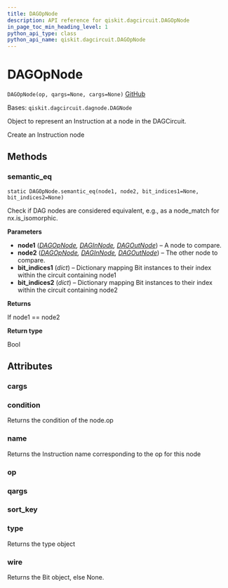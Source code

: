 ```yaml
---
title: DAGOpNode
description: API reference for qiskit.dagcircuit.DAGOpNode
in_page_toc_min_heading_level: 1
python_api_type: class
python_api_name: qiskit.dagcircuit.DAGOpNode
---
```


# DAGOpNode

<span id="qiskit.dagcircuit.DAGOpNode" />

`DAGOpNode(op, qargs=None, cargs=None)` [GitHub](https://github.com/qiskit/qiskit/tree/stable/0.19/qiskit/dagcircuit/dagnode.py "view source code")

Bases: `qiskit.dagcircuit.dagnode.DAGNode`

Object to represent an Instruction at a node in the DAGCircuit.

Create an Instruction node

## Methods

### semantic\_eq

<span id="qiskit.dagcircuit.DAGOpNode.semantic_eq" />

`static DAGOpNode.semantic_eq(node1, node2, bit_indices1=None, bit_indices2=None)`

Check if DAG nodes are considered equivalent, e.g., as a node\_match for nx.is\_isomorphic.

**Parameters**

*   **node1** ([*DAGOpNode*](qiskit.dagcircuit.DAGOpNode "qiskit.dagcircuit.DAGOpNode")*,* [*DAGInNode*](qiskit.dagcircuit.DAGInNode "qiskit.dagcircuit.DAGInNode")*,* [*DAGOutNode*](qiskit.dagcircuit.DAGOutNode "qiskit.dagcircuit.DAGOutNode")) – A node to compare.
*   **node2** ([*DAGOpNode*](qiskit.dagcircuit.DAGOpNode "qiskit.dagcircuit.DAGOpNode")*,* [*DAGInNode*](qiskit.dagcircuit.DAGInNode "qiskit.dagcircuit.DAGInNode")*,* [*DAGOutNode*](qiskit.dagcircuit.DAGOutNode "qiskit.dagcircuit.DAGOutNode")) – The other node to compare.
*   **bit\_indices1** (*dict*) – Dictionary mapping Bit instances to their index within the circuit containing node1
*   **bit\_indices2** (*dict*) – Dictionary mapping Bit instances to their index within the circuit containing node2

**Returns**

If node1 == node2

**Return type**

Bool

## Attributes

<span id="qiskit.dagcircuit.DAGOpNode.cargs" />

### cargs

<span id="qiskit.dagcircuit.DAGOpNode.condition" />

### condition

Returns the condition of the node.op

<span id="qiskit.dagcircuit.DAGOpNode.name" />

### name

Returns the Instruction name corresponding to the op for this node

<span id="qiskit.dagcircuit.DAGOpNode.op" />

### op

<span id="qiskit.dagcircuit.DAGOpNode.qargs" />

### qargs

<span id="qiskit.dagcircuit.DAGOpNode.sort_key" />

### sort\_key

<span id="qiskit.dagcircuit.DAGOpNode.type" />

### type

Returns the type object

<span id="qiskit.dagcircuit.DAGOpNode.wire" />

### wire

Returns the Bit object, else None.

